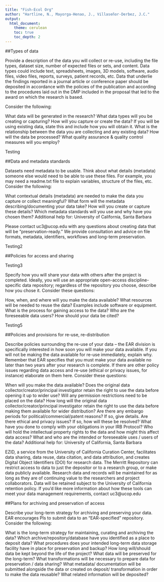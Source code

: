 ```yaml
---
title: "Fish-Ecol Org"
author: "Hartline, N., Mayorga-Henao, J., Villaseñor-Derbez, J.C."
output:
  html_document:
    theme: cerulean
    toc: true
    toc_depth: 2
---
```


##Types of data
 
Provide a description of the data you will collect or re-use, including the file types, dataset size, number of expected files or sets, and content. Data types could include text, spreadsheets, images, 3D models, software, audio files, video files, reports, surveys, patient records, etc. Data that underlie the findings reported in a journal article or conference paper should be deposited in accordance with the policies of the publication and according to the procedures laid out in the DMP included in the proposal that led to the award on which the research is based. 

Consider the following:

What data will be generated in the research?
What data types will you be creating or capturing?
How will you capture or create the data?
If you will be using existing data, state this and include how you will obtain it.
What is the relationship between the data you are collecting and any existing data?
How will the data be processed?
What quality assurance & quality control measures will you employ?
 
Testing
 
##Data and metadata standards
 
Datasets need metadata to be usable. Think about what details (metadata) someone else would need to be able to use these files. For example, you may need a readme.txt file to explain variables, structure of the files, etc. Consider the following:

What contextual details (metadata) are needed to make the data you capture or collect meaningful?
What form will the metadata describing/documenting your data take?
How will you create or capture these details?
Which metadata standards will you use and why have you chosen them?
Additional help for: University of California, Santa Barbara

Please contact uc3@ucop.edu with any questions about creating data that will be "preservation-ready." We provide consultation and advice on file formats, metadata, identifiers, workflows and long-term preservation.
 
Testing2
 
##Policies for access and sharing
 
Testing3

Specify how you will share your data with others after the project is completed. Ideally, you will use an appropriate open-access discipline-specific data repository; regardless of the repository you choose, describe how you chose it. Consider these questions:

How, when, and where will you make the data available?
What resources will be needed to reuse the data? Examples include software or equipment.
What is the process for gaining access to the data?
Who are the foreseeable data users?
How should your data be cited?
 
Testing5

##Policies and provisions for re-use, re-distribution
 
Describe policies surrounding the re-use of your data – the EAR division is specifically interested in how soon you will make your data available. If you will not be making the data available for re-use immediately, explain why. Remember that EAR specifies that you must make your data available no later than two years after your research is complete. If there are other policy issues regarding data access and re-use (ethical or privacy issues, for instance) elaborate on them here. Consider these questions:

When will you make the data available?
Does the original data collector/creator/principal investigator retain the right to use the data before opening it up to wider use?
Will any permission restrictions need to be placed on the data?
How long will the original data collector/creator/principal investigator retain the right to use the data before making them available for wider distribution?
Are there any embargo periods for political/commercial/patent reasons? If so, give details.
Are there ethical and privacy issues? If so, how will these be resolved?
What have you done to comply with your obligations in your IRB Protocol?
Who will hold the intellectual property rights to the data and how might this affect data access?
What and who are the intended or foreseeable uses / users of the data?
Additional help for: University of California, Santa Barbara

EZID, a service from the University of California Curation Center, facilitates data sharing, data reuse, data citation, and data attribution, and creates Digital Object Identifiers (DOI) for research data.
The Merritt Repository can restrict access to data to just the depositor or to a research group, or make data publicly available. Research data and records will be maintained for as long as they are of continuing value to the researchers and project collaborators. Data will be retained subject to the University of California retention policy.
If you’d like more information about how these tools can meet your data management requirements, contact uc3@ucop.edu 


##Plans for archiving and preservation of access

Describe your long-term strategy for archiving and preserving your data. EAR encourages PIs to submit data to an “EAR-specified” repository. Consider the following:

What is the long-term strategy for maintaining, curating and archiving the data?
Which archive/repository/database have you identified as a place to deposit data?
What procedures does your intended long-term data storage facility have in place for preservation and backup?
How long will/should data be kept beyond the life of the project?
What data will be preserved for the long-term?
What transformations will be necessary to prepare data for preservation / data sharing?
What metadata/ documentation will be submitted alongside the data or created on deposit/ transformation in order to make the data reusable?
What related information will be deposited?